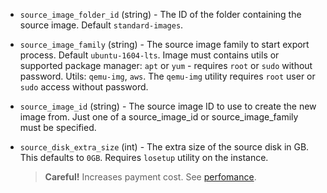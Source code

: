 <!-- Code generated from the comments of the Config struct in post-processor/yandex-export/post-processor.go; DO NOT EDIT MANUALLY -->

- `source_image_folder_id` (string) - The ID of the folder containing the source image. Default `standard-images`.

- `source_image_family` (string) - The source image family to start export process. Default `ubuntu-1604-lts`.
  Image must contains utils or supported package manager: `apt` or `yum` -
  requires `root` or `sudo` without password.
  Utils: `qemu-img`, `aws`. The `qemu-img` utility requires `root` user or
  `sudo` access without password.

- `source_image_id` (string) - The source image ID to use to create the new image from. Just one of a source_image_id or
  source_image_family must be specified.

- `source_disk_extra_size` (int) - The extra size of the source disk in GB. This defaults to `0GB`.
  Requires `losetup` utility on the instance.
  > **Careful!** Increases payment cost.
  > See [perfomance](https://cloud.yandex.com/docs/compute/concepts/disk#performance).

<!-- End of code generated from the comments of the Config struct in post-processor/yandex-export/post-processor.go; -->
